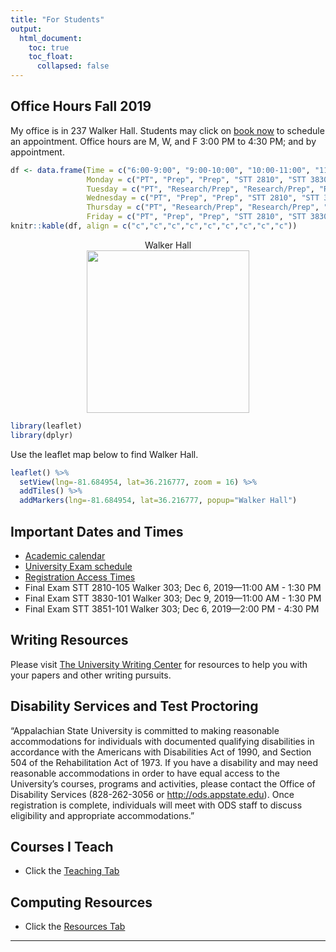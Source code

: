 ```yaml
---
title: "For Students"
output: 
  html_document:
    toc: true
    toc_float:
      collapsed: false
---
```

## Office Hours <i class="fa fa-clock-o"></i> Fall 2019

My office is in 237 Walker Hall. Students may click on [book now](https://arnholtat.youcanbook.me/) to schedule an appointment. Office hours are M, W, and F 3:00 PM to 4:30 PM; and by appointment. 

```r
df <- data.frame(Time = c("6:00-9:00", "9:00-10:00", "10:00-11:00", "11:00-12:00", "12:00-1:00", "1:00-2:00", "2:00-3:00", "3:00-4:00", "4:00-5:00"), 
                 Monday = c("PT", "Prep", "Prep", "STT 2810", "STT 3830", "Lunch",  "STT 3851", "Ofiice Hour", "Office Hour"), 
                 Tuesday = c("PT", "Research/Prep", "Research/Prep", "Research/Prep", "Research/Prep", "Lunch",  "Research/Prep", "Research/Prep", "Research/Prep"), 
                 Wednesday = c("PT", "Prep", "Prep", "STT 2810", "STT 3830", "Lunch",  "STT 3851", "Ofiice Hour", "Office Hour"), 
                 Thursday = c("PT", "Research/Prep", "Research/Prep", "Research/Prep", "Research/Prep", "Lunch",  "Research/Prep", "Research/Prep", "Research/Prep"), 
                 Friday = c("PT", "Prep", "Prep", "STT 2810", "STT 3830", "Lunch",  "STT 3851", "Ofiice Hour", "Office Hour")) 
knitr::kable(df, align = c("c","c","c","c","c","c","c","c","c"))
```


<center>
<figure>
<figcaption> Walker Hall </figcaption>
<img src="./images/walkerhall.jpg" caption="Walker Hall" width = 260>
</figure>
</center>

```r
library(leaflet)
library(dplyr)
```

Use the leaflet map below to find Walker Hall. 

```r
leaflet() %>%
  setView(lng=-81.684954, lat=36.216777, zoom = 16) %>% 
  addTiles() %>%
  addMarkers(lng=-81.684954, lat=36.216777, popup="Walker Hall") 
```

## Important Dates and Times

- [Academic calendar](https://registrar.appstate.edu/calendars-schedules) <i class="fa fa-calendar"></i>
- [University Exam schedule](https://registrar.appstate.edu/calendars-schedules/exam-schedule-0)
- [Registration Access Times](https://registrar.appstate.edu/students/registration-classes/early-registration-access)
- Final Exam STT 2810-105 Walker 303; Dec 6, 2019---11:00 AM - 1:30 PM
- Final Exam STT 3830-101 Walker 303; Dec 9, 2019---11:00 AM - 1:30 PM
- Final Exam STT 3851-101 Walker 303; Dec 6, 2019---2:00 PM - 4:30 PM

## Writing Resources

Please visit [The University Writing Center](http://writingcenter.appstate.edu/) for resources to help you with your papers and other writing pursuits.



## Disability Services and Test Proctoring 


"Appalachian State University is committed to making reasonable accommodations for individuals with documented qualifying disabilities in accordance with the Americans with Disabilities Act of 1990, and Section 504 of the Rehabilitation Act of 1973. If you have a disability and may need reasonable accommodations in order to have equal access to the University's courses, programs and activities, please contact the Office of Disability Services (828-262-3056 or <http://ods.appstate.edu>). Once registration is complete, individuals will meet with ODS staff to discuss eligibility and appropriate accommodations."

## Courses I Teach

* Click the [Teaching Tab](teaching.html)

## Computing Resources

* Click the [Resources Tab](resources.html)

* * *
